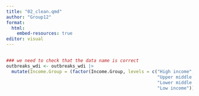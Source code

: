 ```yaml
---
title: "02_clean.qmd"
author: "Group12"
format: 
  html:
    embed-resources: true
editor: visual
---
```


## 

```r
### we need to check that the data name is correct
outbreaks_wdi <- outbreaks_wdi |> 
  mutate(Income.Group = (factor(Income.Group, levels = c("High income",
                                                         "Upper middle income", 
                                                         "Lower middle income", 
                                                         "Low income"))))
```
